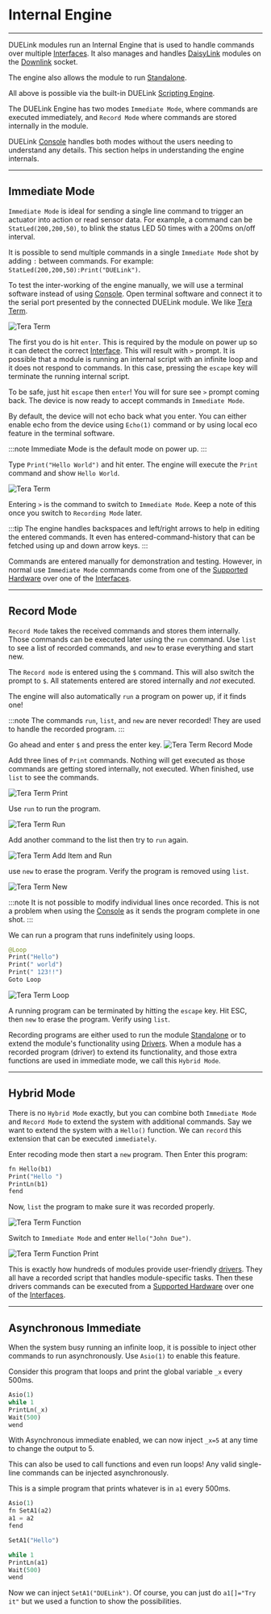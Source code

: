 # Internal Engine

---

DUELink modules run an Internal Engine that is used to handle commands over multiple [Interfaces](../interface/intro). It also manages and handles [DaisyLink](./daisylink) modules on the [Downlink](../interface/downlink) socket.

The engine also allows the module to run [Standalone](../language/standalone).

All above is possible via the built-in DUELink [Scripting Engine](./scripting).

The DUELink Engine has two modes `Immediate Mode`, where commands are executed immediately, and `Record Mode` where commands are stored internally in the module.

DUELink [Console](../console) handles both modes without the users needing to understand any details. This section helps in understanding the engine internals.

---

## Immediate Mode

`Immediate Mode` is ideal for sending a single line command to trigger an actuator into action or read sensor data. For example, a command can be `StatLed(200,200,50)`, to blink the status LED 50 times with a 200ms on/off interval.

It is possible to send multiple commands in a single `Immediate Mode` shot by adding `:` between commands. For example: `StatLed(200,200,50):Print("DUELink")`.

To test the inter-working of the engine manually, we will use a terminal software instead of using [Console](../console). Open terminal software and connect it to the serial port presented by the connected DUELink module. We like [Tera Term](https://teratermproject.github.io/index-en.html).

![Tera Term](pathname:///img/teraterm-logo.png)

The first you do is hit `enter`. This is required by the module on power up so it can detect the correct [Interface](../interface/intro). This will result with `>` prompt. It is possible that a module is running an internal script with an infinite loop and it does not respond to commands. In this case, pressing the `escape` key will terminate the running internal script.

To be safe, just hit `escape` then `enter`! You will for sure see `>` prompt coming back. The device is now ready to accept commands in `Immediate Mode`. 

By default, the device will not echo back what you enter. You can either enable echo from the device using `Echo(1)` command or by using local eco feature in the terminal software. 

:::note
Immediate Mode is the default mode on power up.
:::

Type `Print("Hello World")` and hit enter. The engine will execute the `Print` command and show `Hello World`.

![Tera Term](pathname:///img/teraterm.png)


Entering `>` is the command to switch to `Immediate Mode`. Keep a note of this once you switch to `Recording Mode` later.

:::tip
The engine handles backspaces and left/right arrows to help in editing the entered commands. It even has entered-command-history that can be fetched using up and down arrow keys.
:::

Commands are entered manually for demonstration and testing. However, in normal use `Immediate Mode` commands come from one of the [Supported Hardware](../hw/intro) over one of the [Interfaces](../interface/intro).

---

## Record Mode

`Record Mode` takes the received commands and stores them internally. Those commands can be executed later using the `run` command. Use `list` to see a list of recorded commands, and `new` to erase everything and start new.

The `Record mode` is entered using the `$` command. This will also switch the prompt to `$`. All statements entered are stored internally and _not_ executed.

The engine will also automatically `run` a program on power up, if it finds one!

:::note
The commands `run`, `list`, and `new` are never recorded! They are used to handle the recorded program.
:::

Go ahead and enter `$` and press the enter key.
![Tera Term Record Mode](pathname:///img/teraterm-record.png)

Add three lines of `Print` commands. Nothing will get executed as those commands are getting stored internally, not executed. When finished, use `list` to see the commands.

![Tera Term Print](pathname:///img/teraterm-print.png)

Use `run` to run the program.

![Tera Term Run](pathname:///img/teraterm-run.png)

Add another command to the list then try to `run` again.

![Tera Term Add Item and Run](pathname:///img/teraterm-additem-run.png)

use `new` to erase the program. Verify the program is removed using `list`.

![Tera Term New](pathname:///img/teraterm-erase.png)

:::note
It is not possible to modify individual lines once recorded. This is not a problem when using the [Console](../console) as it sends the program complete in one shot.
:::

We can run a program that runs indefinitely using loops.

```py
@Loop
Print("Hello")
Print(" world")
Print(" 123!!")
Goto Loop
```

![Tera Term Loop](pathname:///img/teraterm-loop.png)

A running program can be terminated by hitting the `escape` key. Hit ESC, then `new` to erase the program. Verify using `list`.

Recording programs are either used to run the module [Standalone](../language/standalone) or to extend the module's functionality using [Drivers](./drivers). When a module has a recorded program (driver) to extend its functionality, and those extra functions are used in immediate mode, we call this `Hybrid Mode`.

---

## Hybrid Mode

There is no `Hybrid Mode` exactly, but you can combine both `Immediate Mode` and `Record Mode` to extend the system with additional commands. Say we want to extend the system with a `Hello()` function. We can `record` this extension that can be executed `immediately`.

Enter recoding mode then start a `new` program. Then Enter this program:

```py
fn Hello(b1)
Print("Hello ")
PrintLn(b1)
fend
```

Now, `list` the program to make sure it was recorded properly.

![Tera Term Function](pathname:///img/teraterm-function.png)

Switch to `Immediate Mode`  and enter `Hello("John Due")`.

![Tera Term Function Print](pathname:///img/teraterm-function-print.png)

This is exactly how hundreds of modules provide user-friendly [drivers](./drivers). They all have a recorded script that handles module-specific tasks. Then these drivers commands can be executed from a [Supported Hardware](../hw/intro) over one of the [Interfaces](../interface/intro).

---

## Asynchronous Immediate

When the system busy running an infinite loop, it is possible to inject other commands to run asynchronously. Use `Asio(1)` to enable this feature.

Consider this program that loops and print the global variable `_x` every 500ms.

```py
Asio(1)
while 1
PrintLn(_x)
Wait(500)
wend
```

With Asynchronous immediate enabled, we can now inject `_x=5` at any time to change the output to 5.

This can also be used to call functions and even run loops! Any valid single-line commands can be injected asynchronously.

This is a simple program that prints whatever is in `a1` every 500ms.

```py
Asio(1)
fn SetA1(a2)
a1 = a2
fend

SetA1("Hello")

while 1
PrintLn(a1)
Wait(500)
wend
```

Now we can inject `SetA1("DUELink")`. Of course, you can just do `a1[]="Try it"` but we used a function to show the possibilities.
